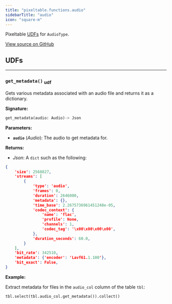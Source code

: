 ```yaml
---
title: "pixeltable.functions.audio"
sidebarTitle: "audio"
icon: "square-m"
---
```


Pixeltable [UDFs](https://pixeltable.readme.io/docs/user-defined-functions-udfs) for `AudioType`.


<a href="https://github.com/pixeltable/pixeltable/blob/latest/pixeltable/functions/audio.py#L0" target="_blank">View source on GitHub</a>

## UDFs


---

### `get_metadata()` <sub>udf</sub>

Gets various metadata associated with an audio file and returns it as a dictionary.


**Signature:**

```python
get_metadata(audio: Audio)-> Json
```

**Parameters:**

- **`audio`** (*Audio*): The audio to get metadata for.

**Returns:**

- *Json*: A `dict` such as the following:

``` json
{
    'size': 2568827,
    'streams': [
        {
            'type': 'audio',
            'frames': 0,
            'duration': 2646000,
            'metadata': {},
            'time_base': 2.2675736961451248e-05,
            'codec_context': {
                'name': 'flac',
                'profile': None,
                'channels': 1,
                'codec_tag': '\x00\x00\x00\x00',
            },
            'duration_seconds': 60.0,
        }
    ],
    'bit_rate': 342510,
    'metadata': {'encoder': 'Lavf61.1.100'},
    'bit_exact': False,
}
```



**Example:**

Extract metadata for files in the `audio_col` column of the table `tbl`:
```python
tbl.select(tbl.audio_col.get_metadata()).collect()
```

